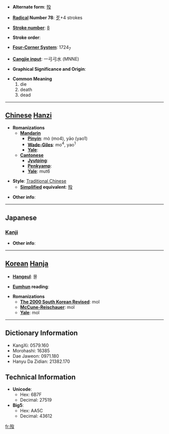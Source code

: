 * '''Alternate form''': [[殁]]

* '''[[Wiktionary:Chinese radical index| Radical]] Number 78''': [[Wiktionary:Chinese radical index 歹|歹]]+4 strokes

* '''[[Wiktionary:Chinese total strokes index|Stroke number]]''': [[Wiktionary:Chinese total strokes index 8|8]]

* '''Stroke order''': 

* '''[[Wiktionary:Chinese four corner index|Four-Corner System]]''': 1724<sub>7</sub>

* '''[[Wiktionary:Chinese Cangjie index|Cangjie input]]''': 一弓弓水 (MNNE)

* '''Graphical Significance and Origin''': 

* '''Common Meaning'''
*#die
*# death
*# dead


----

== [[Chinese]] [[Hanzi]] ==

* '''Romanizations'''
** '''[[Mandarin]]'''
*** '''[[Pinyin]]''': mò (mo4), yāo (yao1)
*** '''[[Wade-Giles]]''': mo<sup>4</sup>, yao<sup>1</sup>
*** '''[[Yale]]''': 
** '''[[Cantonese]]'''
*** '''[[Jyutping]]''':
*** '''[[Penkyamp]]''': 
*** '''[[Yale]]''': mut6

* '''Style''': [[Traditional Chinese]] 
** '''[[Simplified Chinese|Simplified]] equivalent''': [[殁]]

* '''Other info''': 

----

==Japanese==
===[[Kanji]]===
{{kanji|on readings=[[ぼつ]] (botsu), [[もち]] (mochi)
|kun readings=[[しぬ]] (shinu)
}}

* '''Other info''':  

----

== [[Korean]] [[Hanja]] ==

* '''[[Hangeul]]''': 몰

* '''[[Eumhun]] reading''': 

* '''Romanizations'''
** '''[[The 2000 South Korean Revised Romanization|The 2000 South Korean Revised]]''': mol
** '''[[McCune-Reischauer]]''': mol
** '''[[Yale]]''': mol

----

== Dictionary Information ==

* KangXi: 0579.160
* Morohashi: 16385
* Dae Jaweon: 0971.180
* Hanyu Da Zidian: 21382.170

== Technical Information ==

* '''Unicode''':
** Hex: 6B7F
** Decimal: 27519
* '''Big5''':
** Hex: AA5C
** Decimal: 43612

[[fr:歿]]
